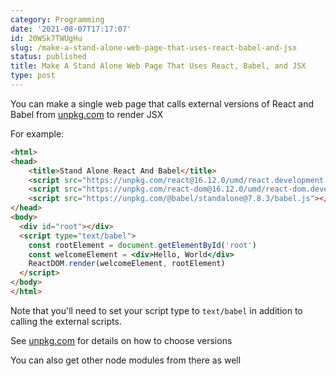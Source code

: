 ```yaml
---
category: Programming
date: '2021-08-07T17:17:07'
id: 20WSk7TWUgHu
slug: /make-a-stand-alone-web-page-that-uses-react-babel-and-jsx
status: published
title: Make A Stand Alone Web Page That Uses React, Babel, and JSX
type: post
---
```


You can make a single web page that calls external versions of React and Babel from [unpkg.com](unpkg.com) to render JSX


For example:

```html
<html>
<head>
    <title>Stand Alone React And Babel</title>  
    <script src="https://unpkg.com/react@16.12.0/umd/react.development.js"></script>
    <script src="https://unpkg.com/react-dom@16.12.0/umd/react-dom.development.js"></script>
    <script src="https://unpkg.com/@babel/standalone@7.8.3/babel.js"></script>
</head>
<body>
  <div id="root"></div>
  <script type="text/babel">
    const rootElement = document.getElementById('root')
    const welcomeElement = <div>Hello, World</div>
    ReactDOM.render(welcomeElement, rootElement)
  </script>
</body>
</html>
```

Note that you'll need to set your script type to `text/babel` in addition to calling the external scripts. 

See [unpkg.com](unpkg.com) for details on how to choose versions

You can also get other node modules from there as well